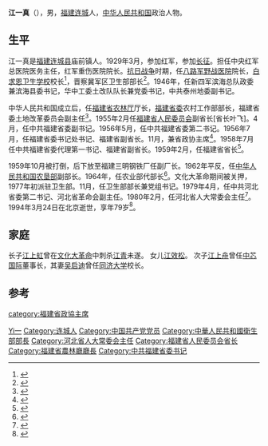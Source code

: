 '''江一真'''（{{bd|1915年|3月|1994年|3月24日}}），男，[[福建|福建]][[连城县|连城]]人，[[中华人民共和国|中华人民共和国]]政治人物。

== 生平 ==
江一真是[[福建|福建]][[连城县|连城县]]庙前镇人。1929年3月，参加红军，参加[[长征|长征]]。担任中央红军总医院医务主任，红军重伤医院院长。[[抗日战争|抗日战争]]时期，任[[八路军野战医院|八路军野战医院]]院长，[[白求恩卫生学校|白求恩卫生学校]]校长<ref name="《晋察冀抗日根据地》史料丛书编审委员会中央档案馆">{{cite book|author1=《晋察冀抗日根据地》史料丛书编审委员会|author2=中央档案馆|title=晋察冀抗日根据地: 大事记|url=http://books.google.com/books?id=33BKAQAAIAAJ|publisher=中共党史出版社出版, 发行|page=75}}</ref>，晋察冀军区卫生部部长<ref name="李保平2000">{{cite book|author=李保平|title=河北通史: 民国卷|url=http://books.google.com/books?id=0HluAAAAIAAJ|year=2000|publisher=河北人民出版社|page=313}}</ref>。1946年，任新四军滨海总队政委兼滨海县委书记，华中工委土改队队长兼党委书记，中共泰州地委副书记。

中华人民共和国成立后，任[[福建省农林厅|福建省农林厅]]厅长，[[福建省委|福建省委]]农村工作部部长，福建省委土地改革委员会副主任<ref name="《中国卫生年鉴》编辑委员会1995">{{cite book|author=《中国卫生年鉴》编辑委员会|title=中国卫生年鉴|url=http://books.google.com/books?id=srQwAQAAIAAJ|year=1995|publisher=人民卫生出版社|page=342}}</ref>。1955年2月任[[福建省人民委员会|福建省人民委员会]]副省长[省长叶飞]。4月，任中共福建省委副书记。1956年5月，任中共福建省委第二书记。1956年7月，任福建省委书记处书记、福建省副省长。11月，兼省政协主席<ref name="郑万通卢之超1995">{{cite book|author1=郑万通|author2=卢之超|title=政协全国委员会常委会名录|url=http://books.google.com/books?id=mJ6aAAAAIAAJ|year=1995|publisher=解放军出版社|page=431}}</ref>。1958年7月任中共福建省委代理第一书记、福建省副省长。1959年2月，任福建省省长<ref name="林清良《中国工会运动史料全书・福建卷》编委会1998">{{cite book|author1=林清良|author2=《中国工会运动史料全书・福建卷》编委会|title=中国工会运动史料全书 福建卷|url=http://books.google.com/books?id=lwkSAQAAMAAJ|year=1998|publisher=出版地不详|page=509}}</ref>。

1959年10月被打倒，后下放至福建三明钢铁厂任副厂长。1962年平反，任[[中华人民共和国农垦部|中华人民共和国农垦部]]副部长。1964年，任农业部代部长<ref name="程敏1991">{{cite book|author=程敏|title=中国共产党党员大辞典|url=http://books.google.com/books?id=rC41AAAAMAAJ|year=1991|publisher=中国国际广播出版社|page=799}}</ref>。文化大革命期间被关押，1977年初派驻卫生部。11月，任卫生部部长兼党组书记。1979年4月，任中共河北省委第二书记、河北省革命会副主任。1980年2月，任河北省人大常委会主任<ref>{{cite book|title=河北省志 人民代表大会志|url=http://books.google.com/books?id=Vm7mAAAAMAAJ|year=1993|publisher=河北人民出版社|pages=106–110}}</ref>。1994年3月24日在北京逝世，享年79岁<ref name="钟兆云王盛泽2008">{{cite book|author1=钟兆云|author2=王盛泽|title=一生求真 江一真传|url=http://books.google.com/books?id=2IxKAQAAIAAJ|year=2008|publisher=中共党史出版社|isbn=978-7-5098-0122-2}}</ref>。

== 家庭 ==
长子[[江上虹|江上虹]]曾在[[文化大革命|文化大革命]]中刺杀[[江青|江青]]未遂。
女儿[[江效松|江效松]]。
次子[[江上舟|江上舟]]曾任[[中芯国际|中芯国际]]董事长，其妻[[吴启迪|吴启迪]]曾任[[同济大学|同济大学]]校长。

== 参考 ==
{{reflist}}

{{start box}}
{{s-ppo|cpc}}
{{s-before|[[张鼎丞|张鼎丞]]}}
{{s-title|[[中国共产党福建省委员会|中国共产党福建省委员会]]（第一）书记|1954年10月－1967年5月}}
{{s-after|[[韩先楚|韩先楚]]}}
{{s-gov|prc}}
{{s-before|[[叶飞|叶飞]]}}
{{s-title|[[福建省人民委员会|福建省人民委员会]]省长|1959年1月－1959年10月}}
{{s-after|[[伍洪祥|伍洪祥]]}}
{{s-before|[[廖鲁言|廖鲁言]]}}
{{s-title|[[中华人民共和国农业部|中华人民共和国农业部]]部长（代理）|1964年9月－1966年5月}}
{{s-after|[[廖鲁言|廖鲁言]]}}
{{s-before|[[刘湘屏|刘湘屏]]}}
{{s-title|[[中华人民共和国卫生部|中华人民共和国卫生部]]部长|1977年11月－1979年4月}}
{{s-after|[[钱信忠|钱信忠]]}}
{{s-par|prc-lpc}}
{{s-new}}
{{s-title|[[河北省人民代表大会常务委员会|河北省人民代表大会常务委员会]]主任|1980年2月－1983年4月}}
{{s-after|[[刘秉彦|刘秉彦]]}}
{{s-par|prc-lcppcc}}
{{s-before|[[曾镜冰|曾镜冰]]}}
{{s-title|[[中国人民政治协商会议福建省委员会|中国人民政治协商会议福建省委员会]]主席|1956年4月－1959年2月}}
{{s-after|[[叶飞|叶飞]]}}
{{end box}}

{{中华人民共和国福建省地方领导人|nocat}}
{{中华人民共和国河北省地方领导人|nocat}}
{{福建行政長官}}
{{第2届国务院}}
{{第3届国务院}}
{{第5届国务院}}

{{Authority control}}
{{DEFAULTSORT:Jiang江}}
[[Category:江姓|Yi一]]
[[Category:连城人|Category:连城人]]
[[Category:中国共产党党员|Category:中国共产党党员]]
[[Category:中華人民共和國衛生部部長|Category:中華人民共和國衛生部部長]]
[[Category:河北省人大常委会主任|Category:河北省人大常委会主任]]
[[Category:福建省人民委员会省长|Category:福建省人民委员会省长]]
[[category:福建省政協主席|category:福建省政協主席]]
[[Category:福建省農林廳廳長|Category:福建省農林廳廳長]]
[[Category:中共福建省委书记|Category:中共福建省委书记]]
